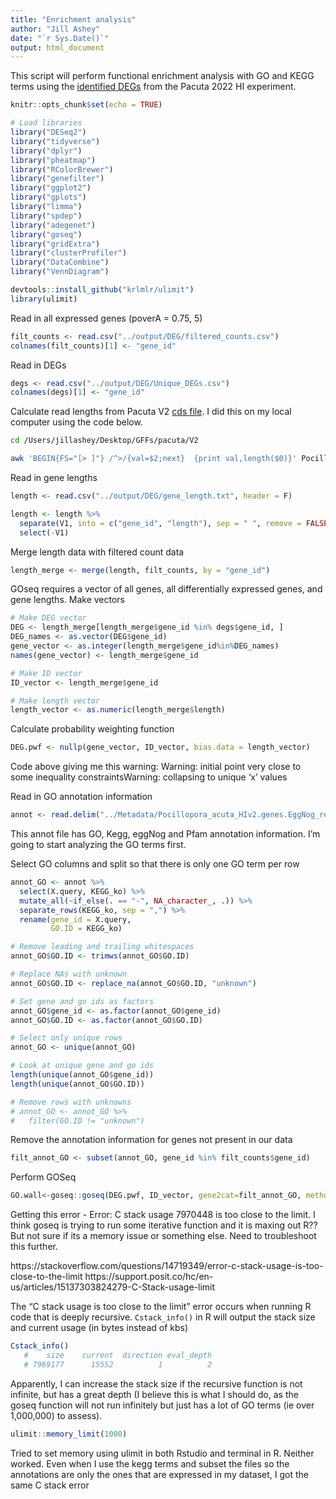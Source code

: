 ```yaml
---
title: "Enrichment analysis"
author: "Jill Ashey"
date: "`r Sys.Date()`"
output: html_document
---
```


This script will perform functional enrichment analysis with GO and KEGG terms using the [identified DEGs](https://github.com/fscucchia/Hawaii2022_pH_Temp_Mcap_Pacu/blob/main/scripts/DESeq2.Rmd) from the Pacuta 2022 HI experiment. 

```r
knitr::opts_chunk$set(echo = TRUE)

# Load libraries
library("DESeq2")
library("tidyverse")
library("dplyr")
library("pheatmap")
library("RColorBrewer")
library("genefilter")
library("ggplot2")
library("gplots")
library("limma")
library("spdep") 
library("adegenet") 
library("goseq")
library("gridExtra")
library("clusterProfiler")
library("DataCombine")
library("VennDiagram")

devtools::install_github("krlmlr/ulimit")
library(ulimit)
```

Read in all expressed genes (poverA = 0.75, 5)
```r
filt_counts <- read.csv("../output/DEG/filtered_counts.csv")
colnames(filt_counts)[1] <- "gene_id"
```

Read in DEGs
```r
degs <- read.csv("../output/DEG/Unique_DEGs.csv")
colnames(degs)[1] <- "gene_id"
```

Calculate read lengths from Pacuta V2 [cds file](http://cyanophora.rutgers.edu/Pocillopora_acuta/). I did this on my local computer using the code below. 
```bash
cd /Users/jillashey/Desktop/GFFs/pacuta/V2

awk 'BEGIN{FS="[> ]"} /^>/{val=$2;next}  {print val,length($0)}' Pocillopora_acuta_HIv2.genes.cds.fna > gene_length.txt
```

Read in gene lengths 
```r
length <- read.csv("../output/DEG/gene_length.txt", header = F)

length <- length %>%
  separate(V1, into = c("gene_id", "length"), sep = " ", remove = FALSE) %>%
  select(-V1)
```

Merge length data with filtered count data
```r
length_merge <- merge(length, filt_counts, by = "gene_id")
```

GOseq requires a vector of all genes, all differentially expressed genes, and gene lengths. Make vectors 
```r
# Make DEG vector
DEG <- length_merge[length_merge$gene_id %in% degs$gene_id, ]
DEG_names <- as.vector(DEG$gene_id)
gene_vector <- as.integer(length_merge$gene_id%in%DEG_names)
names(gene_vector) <- length_merge$gene_id

# Make ID vector
ID_vector <- length_merge$gene_id

# Make length vector
length_vector <- as.numeric(length_merge$length)
```

Calculate probability weighting function 
```r
DEG.pwf <- nullp(gene_vector, ID_vector, bias.data = length_vector)
```

Code above giving me this warning: Warning: initial point very close to some inequality constraintsWarning: collapsing to unique 'x' values

Read in GO annotation information
```r
annot <- read.delim("../Metadata/Pocillopora_acuta_HIv2.genes.EggNog_results.txt", header = T)
```

This annot file has GO, Kegg, eggNog and Pfam annotation information. I'm going to start analyzing the GO terms first.

Select GO columns and split so that there is only one GO term per row
```r
annot_GO <- annot %>%
  select(X.query, KEGG_ko) %>%
  mutate_all(~if_else(. == "-", NA_character_, .)) %>%
  separate_rows(KEGG_ko, sep = ",") %>%
  rename(gene_id = X.query,
         GO.ID = KEGG_ko)

# Remove leading and trailing whitespaces
annot_GO$GO.ID <- trimws(annot_GO$GO.ID)

# Replace NAs with unknown
annot_GO$GO.ID <- replace_na(annot_GO$GO.ID, "unknown")

# Set gene and go ids as factors 
annot_GO$gene_id <- as.factor(annot_GO$gene_id)
annot_GO$GO.ID <- as.factor(annot_GO$GO.ID)

# Select only unique rows
annot_GO <- unique(annot_GO)

# Look at unique gene and go ids 
length(unique(annot_GO$gene_id))
length(unique(annot_GO$GO.ID))

# Remove rows with unknowns
# annot_GO <- annot_GO %>%
#   filter(GO.ID != "unknown")
```

Remove the annotation information for genes not present in our data 
```r
filt_annot_GO <- subset(annot_GO, gene_id %in% filt_counts$gene_id)
```


Perform GOSeq
```r
GO.wall<-goseq::goseq(DEG.pwf, ID_vector, gene2cat=filt_annot_GO, method="Wallenius", use_genes_without_cat=T)
```

Getting this error - Error: C stack usage  7970448 is too close to the limit. I think goseq is trying to run some iterative function and it is maxing out R?? But not sure if its a memory issue or something else. Need to troubleshoot this further. 

https://stackoverflow.com/questions/14719349/error-c-stack-usage-is-too-close-to-the-limit 
https://support.posit.co/hc/en-us/articles/15137303824279-C-Stack-usage-limit 

The "C stack usage is too close to the limit" error occurs when running R code that is deeply recursive. `Cstack_info()` in R will output the stack size and current usage (in bytes instead of kbs)
```r
Cstack_info()
   #    size    current  direction eval_depth 
   # 7969177      15552          1          2 
```

Apparently, I can increase the stack size if the recursive function is not infinite, but has a great depth (I believe this is what I should do, as the goseq function will not run infinitely but just has a lot of GO terms (ie over 1,000,000) to assess). 

```r
ulimit::memory_limit(1000)
```

Tried to set memory using ulimit in both Rstudio and terminal in R. Neither worked. Even when I use the kegg terms and subset the files so the annotations are only the ones that are expressed in my dataset, I got the same C stack error 






